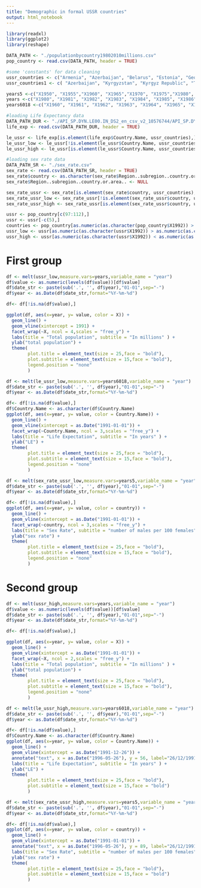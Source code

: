 ```yaml
---
title: "Demographic in formal USSR countries"
output: html_notebook
---
```


```r
library(readxl)
library(ggplot2)
library(reshape)
```



```r
DATA_PATH <- "./populationbycountry19802010millions.csv"
pop_country <- read.csv(DATA_PATH, header = TRUE)

#some 'constants' for data cleaning
ussr_countries <- c("Armenia", "Azerbaijan", "Belarus", "Estonia", "Georgia", "Kazakhstan", "Kyrgyzstan", "Kyrgyz Republic", "Latvia", "Lithuania", "Moldova", "Russia", "Russian Federation", "Tajikistan", "Turkmenistan", "Ukraine", "Uzbekistan")
ussr_countries1 <- c( "Azerbaijan", "Kyrgyzstan", "Kyrgyz Republic", "Tajikistan", "Turkmenistan", "Uzbekistan")

years5 <-c("X1950", "X1955","X1960", "X1965","X1970", "X1975","X1980", "X1985",  "X1990",  "X1995", "X2000", "X2005", "X2010", "X2015")
years <-c("X1980", "X1981", "X1982", "X1983", "X1984", "X1985", "X1986", "X1987", "X1988", "X1989", "X1990", "X1991", "X1992", "X1993", "X1994", "X1995", "X1996", "X1997", "X1998", "X1999", "X2000", "X2001", "X2002", "X2003", "X2004", "X2005", "X2006", "X2007", "X2008", "X2009", "X2010")
years6018 <-c("X1960", "X1961", "X1962", "X1963", "X1964", "X1965", "X1966", "X1967", "X1968", "X1969", "X1970", "X1971", "X1972", "X1973", "X1974", "X1975", "X1976", "X1977", "X1978", "X1979", "X1980", "X1981", "X1982", "X1983", "X1984", "X1985", "X1986", "X1987", "X1988", "X1989", "X1990", "X1991", "X1992", "X1993", "X1994", "X1995", "X1996", "X1997", "X1998", "X1999", "X2000", "X2001", "X2002", "X2003", "X2004", "X2005", "X2006", "X2007", "X2008", "X2009", "X2010", "X2011", "X2012", "X2013", "X2014", "X2015", "X2016", "X2017")

```

```r
#loading Life Expectancy data
DATA_PATH_DUR <- "./API_SP.DYN.LE00.IN_DS2_en_csv_v2_10576744/API_SP.DYN.LE00.IN_DS2_en_csv_v2_10576744.csv"
life_exp <- read.csv(DATA_PATH_DUR, header = TRUE)

le_ussr <- life_exp[is.element(life_exp$Country.Name, ussr_countries),]
le_ussr_low <- le_ussr[!is.element(le_ussr$Country.Name, ussr_countries1),]
le_ussr_high <- le_ussr[is.element(le_ussr$Country.Name, ussr_countries1),]
```

```r
#loading sex rate data
DATA_PATH_SR <- "./sex_rate.csv"
sex_rate <- read.csv(DATA_PATH_SR, header = TRUE)
sex_rate$country <- as.character(sex_rate$Region..subregion..country.or.area..)
sex_rate$Region..subregion..country.or.area.. <- NULL

sex_rate_ussr <- sex_rate[is.element(sex_rate$country, ussr_countries),]
sex_rate_ussr_low <- sex_rate_ussr[!is.element(sex_rate_ussr$country, ussr_countries1),]
sex_rate_ussr_high <- sex_rate_ussr[is.element(sex_rate_ussr$country, ussr_countries1),]
```


```r
ussr <- pop_country[c(97:112),]
ussr <- ussr[-c(5),]
countries <- pop_country[as.numeric(as.character(pop_country$X1992)) > as.numeric(as.character(pop_country$X2010)),]
ussr_low <- ussr[as.numeric(as.character(ussr$X1992)) > as.numeric(as.character(ussr$X2010)),]
ussr_high <- ussr[as.numeric(as.character(ussr$X1992)) < as.numeric(as.character(ussr$X2010)),]
```

# First group

```r
df <- melt(ussr_low,measure.vars=years,variable_name = "year")
df$value <- as.numeric(levels(df$value))[df$value]
df$date_str <- paste(sub('.', '', df$year),"01-01",sep="-")
df$year <- as.Date(df$date_str,format="%Y-%m-%d")

df<- df[!is.na(df$value),]

ggplot(df, aes(x=year, y= value, color = X)) +
  geom_line() +
  geom_vline(xintercept = 1991) +
  facet_wrap(~X, ncol = 4,scales = "free_y") +
  labs(title = "Total population", subtitle = "In millions" ) +
  ylab("total population") +
  theme(
        plot.title = element_text(size = 25,face = "bold"),
        plot.subtitle = element_text(size = 15,face = "bold"),
        legend.position = "none"
        ) 
```


```r
df <- melt(le_ussr_low,measure.vars=years6018,variable_name = "year")
df$date_str <- paste(sub('.', '', df$year),"01-01",sep="-")
df$year <- as.Date(df$date_str,format="%Y-%m-%d")

df<- df[!is.na(df$value),]
df$Country.Name <- as.character(df$Country.Name)
ggplot(df, aes(x=year, y= value, color = Country.Name)) +
  geom_line() +
  geom_vline(xintercept = as.Date("1991-01-01")) +
  facet_wrap(~Country.Name, ncol = 3,scales = "free_y") +
  labs(title = "Life Expectation", subtitle = "In years" ) +
  ylab("LE") +
  theme(
        plot.title = element_text(size = 25,face = "bold"),
        plot.subtitle = element_text(size = 15,face = "bold"),
        legend.position = "none"
        ) 
```

```r
df <- melt(sex_rate_ussr_low,measure.vars=years5,variable_name = "year") 
df$date_str <- paste(sub('.', '', df$year),"01-01",sep="-")
df$year <- as.Date(df$date_str,format="%Y-%m-%d")

df<- df[!is.na(df$value),]
ggplot(df, aes(x=year, y= value, color = country)) +
  geom_line() +
  geom_vline(xintercept = as.Date("1991-01-01")) +
  facet_wrap(~country, ncol = 3,scales = "free_y") +
  labs(title = "Sex Rate", subtitle = "number of males per 100 females" ) +
  ylab("sex rate") +
  theme(
        plot.title = element_text(size = 25,face = "bold"),
        plot.subtitle = element_text(size = 15,face = "bold"),
        legend.position = "none"
        ) 
```

# Second group

```r
df <- melt(ussr_high,measure.vars=years,variable_name = "year")
df$value <- as.numeric(levels(df$value))[df$value]
df$date_str <- paste(sub('.', '', df$year),"01-01",sep="-")
df$year <- as.Date(df$date_str,format="%Y-%m-%d")

df<- df[!is.na(df$value),]

ggplot(df, aes(x=year, y= value, color = X)) +
  geom_line() +
  geom_vline(xintercept = as.Date("1991-01-01")) +
  facet_wrap(~X, ncol = 2,scales = "free_y") +
  labs(title = "Total population", subtitle = "In millions" ) +
  ylab("total population") +
  theme(
        plot.title = element_text(size = 25,face = "bold"),
        plot.subtitle = element_text(size = 15,face = "bold"),
        legend.position = "none"
        ) 
```

```r
df <- melt(le_ussr_high,measure.vars=years6018,variable_name = "year")
df$date_str <- paste(sub('.', '', df$year),"01-01",sep="-")
df$year <- as.Date(df$date_str,format="%Y-%m-%d")

df<- df[!is.na(df$value),]
df$Country.Name <- as.character(df$Country.Name)
ggplot(df, aes(x=year, y= value, color = Country.Name)) +
  geom_line() +
  geom_vline(xintercept = as.Date("1991-12-26")) +
  annotate("text", x = as.Date("1996-05-26"), y = 56, label="26/12/1991",size=3.4) +
  labs(title = "Life Expectation", subtitle = "In years" ) +
  ylab("LE") +
  theme(
        plot.title = element_text(size = 25,face = "bold"),
        plot.subtitle = element_text(size = 15,face = "bold")
        )  
```

```r
df <- melt(sex_rate_ussr_high,measure.vars=years5,variable_name = "year")
df$date_str <- paste(sub('.', '', df$year),"01-01",sep="-")
df$year <- as.Date(df$date_str,format="%Y-%m-%d")

df<- df[!is.na(df$value),]
ggplot(df, aes(x=year, y= value, color = country)) +
  geom_line() +
  geom_vline(xintercept = as.Date("1991-01-01")) +
  annotate("text", x = as.Date("1996-05-26"), y = 89, label="26/12/1991",size=3.4) +
  labs(title = "Sex Rate", subtitle = "number of males per 100 females" ) +
  ylab("sex rate") +
  theme(
        plot.title = element_text(size = 25,face = "bold"),
        plot.subtitle = element_text(size = 15,face = "bold")
        )
```




